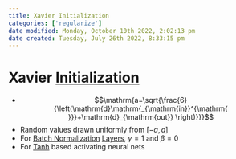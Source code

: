 ```yaml
---
title: Xavier Initialization
categories: ['regularize']
date modified: Monday, October 10th 2022, 2:02:13 pm
date created: Tuesday, July 26th 2022, 8:33:15 pm
---
```


# Xavier [Initialization](Initialization.qmd)
- $$\mathrm{a=\sqrt{\frac{6}{\left(\mathrm{d}\mathrm{_{\mathrm{in}}^{\mathrm{ }}}+\mathrm{d}_{\mathrm{out}} \right)}}}$$
- Random values drawn uniformly from $[-a,a]$
- For [Batch Normalization](Batch%20Normalization.qmd) [Layers](Layers.qmd), $\gamma =1$ and $\beta=0$
- For [Tanh](Tanh.qmd) based activating neural nets



